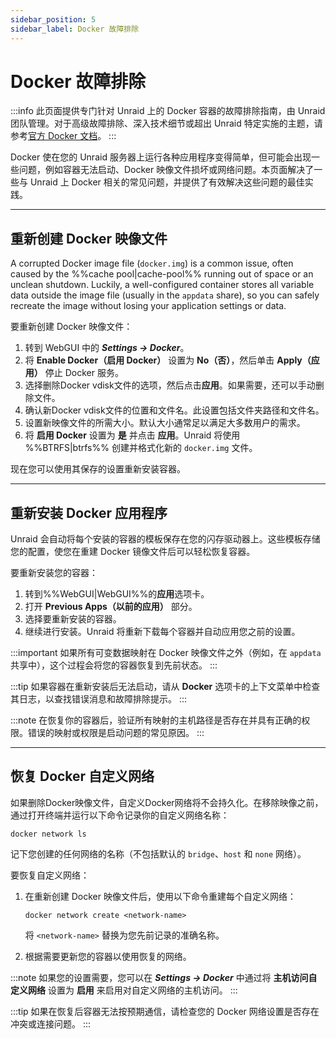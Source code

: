 ```yaml
---
sidebar_position: 5
sidebar_label: Docker 故障排除
---
```


# Docker 故障排除

:::info
此页面提供专门针对 Unraid 上的 Docker 容器的故障排除指南，由 Unraid 团队管理。对于高级故障排除、深入技术细节或超出 Unraid 特定实施的主题，请参考[官方 Docker 文档](https://docs.docker.com/)。
:::

Docker 使在您的 Unraid 服务器上运行各种应用程序变得简单，但可能会出现一些问题，例如容器无法启动、Docker 映像文件损坏或网络问题。本页面解决了一些与 Unraid 上 Docker 相关的常见问题，并提供了有效解决这些问题的最佳实践。

---

## 重新创建 Docker 映像文件

A corrupted Docker image file (`docker.img`) is a common issue, often caused by the %%cache pool|cache-pool%% running out of space or an unclean shutdown. Luckily, a well-configured container stores all variable data outside the image file (usually in the `appdata` share), so you can safely recreate the image without losing your application settings or data.

要重新创建 Docker 映像文件：

1. 转到 WebGUI 中的 ***Settings → Docker***。
2. 将 **Enable Docker（启用 Docker）** 设置为 **No（否）**，然后单击 **Apply（应用）** 停止 Docker 服务。
3. 选择删除Docker vdisk文件的选项，然后点击**应用**。如果需要，还可以手动删除文件。
4. 确认新Docker vdisk文件的位置和文件名。此设置包括文件夹路径和文件名。
5. 设置新映像文件的所需大小。默认大小通常足以满足大多数用户的需求。
6. 将 **启用 Docker** 设置为 **是** 并点击 **应用**。Unraid 将使用 %%BTRFS|btrfs%% 创建并格式化新的 `docker.img` 文件。

现在您可以使用其保存的设置重新安装容器。

---

## 重新安装 Docker 应用程序

Unraid 会自动将每个安装的容器的模板保存在您的闪存驱动器上。这些模板存储您的配置，使您在重建 Docker 镜像文件后可以轻松恢复容器。

要重新安装您的容器：

1. 转到%%WebGUI|WebGUI%%的**应用**选项卡。
2. 打开 **Previous Apps（以前的应用）** 部分。
3. 选择要重新安装的容器。
4. 继续进行安装。Unraid 将重新下载每个容器并自动应用您之前的设置。

:::important
如果所有可变数据映射在 Docker 映像文件之外（例如，在 `appdata` 共享中），这个过程会将您的容器恢复到先前状态。
:::

:::tip
如果容器在重新安装后无法启动，请从 **Docker** 选项卡的上下文菜单中检查其日志，以查找错误消息和故障排除提示。
:::

:::note
在恢复你的容器后，验证所有映射的主机路径是否存在并具有正确的权限。错误的映射或权限是启动问题的常见原因。
:::

---

## 恢复 Docker 自定义网络

如果删除Docker映像文件，自定义Docker网络将不会持久化。在移除映像之前，通过打开终端并运行以下命令记录你的自定义网络名称：

```
docker network ls
```

记下您创建的任何网络的名称（不包括默认的 `bridge`、`host` 和 `none` 网络）。

要恢复自定义网络：

1. 在重新创建 Docker 映像文件后，使用以下命令重建每个自定义网络：

   ```
   docker network create <network-name>
   ```

   将 `<network-name>` 替换为您先前记录的准确名称。

2. 根据需要更新您的容器以使用恢复的网络。

:::note
如果您的设置需要，您可以在 ***Settings → Docker*** 中通过将 **主机访问自定义网络** 设置为 **启用** 来启用对自定义网络的主机访问。
:::

:::tip
如果在恢复后容器无法按预期通信，请检查您的 Docker 网络设置是否存在冲突或连接问题。
:::

